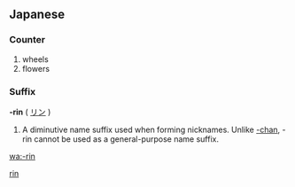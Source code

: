 {{also|rin}}
==Japanese==

===Counter===
{{ja-pos|r|counter|kanji=-輪|hira=-りん|hidx=りん}}
# wheels 
# flowers

===Suffix===
'''-rin''' ( [[リン]] )

# A diminutive name suffix used when forming nicknames.  Unlike [[-chan]], -rin cannot be used as a general-purpose name suffix.

[[Category:Japanese suffixes|rin]]

[[wa:-rin]]